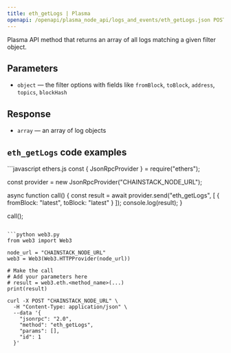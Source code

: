 ```yaml
---
title: eth_getLogs | Plasma
openapi: /openapi/plasma_node_api/logs_and_events/eth_getLogs.json POST /be84184cd12967be5a65d06651c60085
---
```


Plasma API method that returns an array of all logs matching a given filter object.

## Parameters

* `object` — the filter options with fields like `fromBlock`, `toBlock`, `address`, `topics`, `blockHash`

## Response

* `array` — an array of log objects

## `eth_getLogs` code examples

<CodeGroup>
```javascript ethers.js
const { JsonRpcProvider } = require("ethers");

const provider = new JsonRpcProvider("CHAINSTACK_NODE_URL");

async function call() {
  const result = await provider.send("eth_getLogs", [
    {
      fromBlock: "latest",
      toBlock: "latest"
    }
  ]);
  console.log(result);
}

call();
```

```python web3.py
from web3 import Web3

node_url = "CHAINSTACK_NODE_URL"
web3 = Web3(Web3.HTTPProvider(node_url))

# Make the call
# Add your parameters here
# result = web3.eth.<method_name>(...)
print(result)
```

```shell cURL
curl -X POST "CHAINSTACK_NODE_URL" \
  -H "Content-Type: application/json" \
  --data '{
    "jsonrpc": "2.0",
    "method": "eth_getLogs",
    "params": [],
    "id": 1
  }'
```
</CodeGroup>
